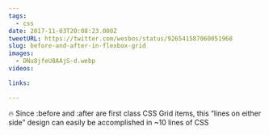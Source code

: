 ```yaml
---
tags:
  - css
date: 2017-11-03T20:08:23.000Z
tweetURL: https://twitter.com/wesbos/status/926541587060051968
slug: before-and-after-in-flexbox-grid
images:
  - DNu8jfeU8AAjS-d.webp
videos:

links:

---
```

🔥 Since :before and :after are first class CSS Grid items, this “lines on either side” design can easily be accomplished in ~10 lines of CSS
